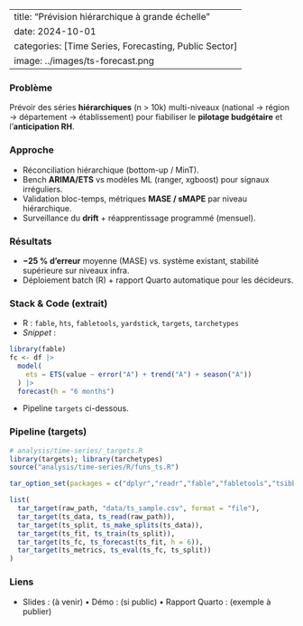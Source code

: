 
---
title: "Prévision hiérarchique à grande échelle"
date: 2024-10-01
categories: [Time Series, Forecasting, Public Sector]
image: ../images/ts-forecast.png
---

### Problème
Prévoir des séries **hiérarchiques** (n > 10k) multi-niveaux (national → région → département → établissement) pour fiabiliser le **pilotage budgétaire** et l’**anticipation RH**.

### Approche
- Réconciliation hiérarchique (bottom-up / MinT).
- Bench **ARIMA/ETS** vs modèles ML (ranger, xgboost) pour signaux irréguliers.
- Validation bloc-temps, métriques **MASE / sMAPE** par niveau hiérarchique.
- Surveillance du **drift** + réapprentissage programmé (mensuel).

### Résultats
- **−25 % d’erreur** moyenne (MASE) vs. système existant, stabilité supérieure sur niveaux infra.
- Déploiement batch (R) + rapport Quarto automatique pour les décideurs.

### Stack & Code (extrait)
- R : `fable`, `hts`, `fabletools`, `yardstick`, `targets`, `tarchetypes`
- _Snippet_ :
```r
library(fable)
fc <- df |>
  model(
    ets = ETS(value ~ error("A") + trend("A") + season("A"))
  ) |>
  forecast(h = "6 months")
```
- Pipeline `targets` ci-dessous.

### Pipeline (targets)
```r
# analysis/time-series/_targets.R
library(targets); library(tarchetypes)
source("analysis/time-series/R/funs_ts.R")

tar_option_set(packages = c("dplyr","readr","fable","fabletools","tsibble","yardstick"))

list(
  tar_target(raw_path, "data/ts_sample.csv", format = "file"),
  tar_target(ts_data, ts_read(raw_path)),
  tar_target(ts_split, ts_make_splits(ts_data)),
  tar_target(ts_fit, ts_train(ts_split)),
  tar_target(ts_fc, ts_forecast(ts_fit, h = 6)),
  tar_target(ts_metrics, ts_eval(ts_fc, ts_split))
)
```

### Liens
- Slides : (à venir) • Démo : (si public) • Rapport Quarto : (exemple à publier)
